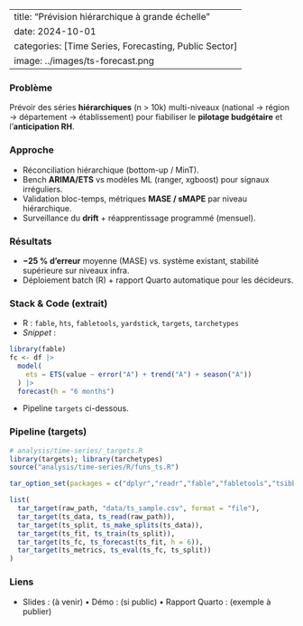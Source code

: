 
---
title: "Prévision hiérarchique à grande échelle"
date: 2024-10-01
categories: [Time Series, Forecasting, Public Sector]
image: ../images/ts-forecast.png
---

### Problème
Prévoir des séries **hiérarchiques** (n > 10k) multi-niveaux (national → région → département → établissement) pour fiabiliser le **pilotage budgétaire** et l’**anticipation RH**.

### Approche
- Réconciliation hiérarchique (bottom-up / MinT).
- Bench **ARIMA/ETS** vs modèles ML (ranger, xgboost) pour signaux irréguliers.
- Validation bloc-temps, métriques **MASE / sMAPE** par niveau hiérarchique.
- Surveillance du **drift** + réapprentissage programmé (mensuel).

### Résultats
- **−25 % d’erreur** moyenne (MASE) vs. système existant, stabilité supérieure sur niveaux infra.
- Déploiement batch (R) + rapport Quarto automatique pour les décideurs.

### Stack & Code (extrait)
- R : `fable`, `hts`, `fabletools`, `yardstick`, `targets`, `tarchetypes`
- _Snippet_ :
```r
library(fable)
fc <- df |>
  model(
    ets = ETS(value ~ error("A") + trend("A") + season("A"))
  ) |>
  forecast(h = "6 months")
```
- Pipeline `targets` ci-dessous.

### Pipeline (targets)
```r
# analysis/time-series/_targets.R
library(targets); library(tarchetypes)
source("analysis/time-series/R/funs_ts.R")

tar_option_set(packages = c("dplyr","readr","fable","fabletools","tsibble","yardstick"))

list(
  tar_target(raw_path, "data/ts_sample.csv", format = "file"),
  tar_target(ts_data, ts_read(raw_path)),
  tar_target(ts_split, ts_make_splits(ts_data)),
  tar_target(ts_fit, ts_train(ts_split)),
  tar_target(ts_fc, ts_forecast(ts_fit, h = 6)),
  tar_target(ts_metrics, ts_eval(ts_fc, ts_split))
)
```

### Liens
- Slides : (à venir) • Démo : (si public) • Rapport Quarto : (exemple à publier)
